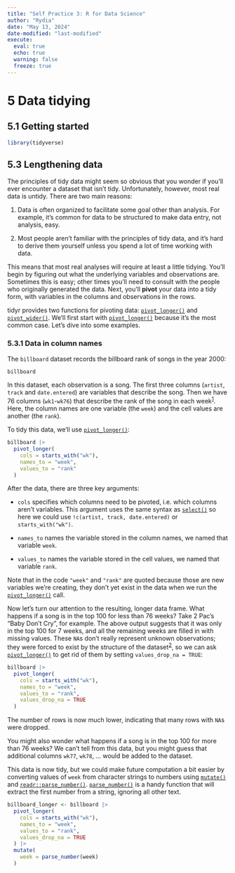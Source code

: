 ```yaml
---
title: "Self Practice 3: R for Data Science"
author: "Rydia"
date: "May 13, 2024"
date-modified: "last-modified"
execute:
  eval: true
  echo: true
  warning: false
  freeze: true
---
```


# 5 Data tidying

## 5.1 Getting started

```r
library(tidyverse)
```

## 5.3 Lengthening data

The principles of tidy data might seem so obvious that you wonder if you’ll ever encounter a dataset that isn’t tidy. Unfortunately, however, most real data is untidy. There are two main reasons:

1.  Data is often organized to facilitate some goal other than analysis. For example, it’s common for data to be structured to make data entry, not analysis, easy.

2.  Most people aren’t familiar with the principles of tidy data, and it’s hard to derive them yourself unless you spend a lot of time working with data.

This means that most real analyses will require at least a little tidying. You’ll begin by figuring out what the underlying variables and observations are. Sometimes this is easy; other times you’ll need to consult with the people who originally generated the data. Next, you’ll **pivot** your data into a tidy form, with variables in the columns and observations in the rows.

tidyr provides two functions for pivoting data: [`pivot_longer()`](https://tidyr.tidyverse.org/reference/pivot_longer.html) and [`pivot_wider()`](https://tidyr.tidyverse.org/reference/pivot_wider.html). We’ll first start with [`pivot_longer()`](https://tidyr.tidyverse.org/reference/pivot_longer.html) because it’s the most common case. Let’s dive into some examples.

### **5.3.1 Data in column names**

The `billboard` dataset records the billboard rank of songs in the year 2000:

```r
billboard
```

In this dataset, each observation is a song. The first three columns (`artist`, `track` and `date.entered`) are variables that describe the song. Then we have 76 columns (`wk1`-`wk76`) that describe the rank of the song in each week^[1](https://r4ds.hadley.nz/data-tidy#fn1)^. Here, the column names are one variable (the `week`) and the cell values are another (the `rank`).

To tidy this data, we’ll use [`pivot_longer()`](https://tidyr.tidyverse.org/reference/pivot_longer.html):

```r
billboard |> 
  pivot_longer(
    cols = starts_with("wk"), 
    names_to = "week", 
    values_to = "rank"
  )
```

After the data, there are three key arguments:

-   `cols` specifies which columns need to be pivoted, i.e. which columns aren’t variables. This argument uses the same syntax as [`select()`](https://dplyr.tidyverse.org/reference/select.html) so here we could use `!c(artist, track, date.entered)` or `starts_with("wk")`.

-   `names_to` names the variable stored in the column names, we named that variable `week`.

-   `values_to` names the variable stored in the cell values, we named that variable `rank`.

Note that in the code `"week"` and `"rank"` are quoted because those are new variables we’re creating, they don’t yet exist in the data when we run the [`pivot_longer()`](https://tidyr.tidyverse.org/reference/pivot_longer.html) call.

Now let’s turn our attention to the resulting, longer data frame. What happens if a song is in the top 100 for less than 76 weeks? Take 2 Pac’s “Baby Don’t Cry”, for example. The above output suggests that it was only in the top 100 for 7 weeks, and all the remaining weeks are filled in with missing values. These `NA`s don’t really represent unknown observations; they were forced to exist by the structure of the dataset^[2](https://r4ds.hadley.nz/data-tidy#fn2)^, so we can ask [`pivot_longer()`](https://tidyr.tidyverse.org/reference/pivot_longer.html) to get rid of them by setting `values_drop_na = TRUE`:

```r
billboard |> 
  pivot_longer(
    cols = starts_with("wk"), 
    names_to = "week", 
    values_to = "rank",
    values_drop_na = TRUE
  )
```

The number of rows is now much lower, indicating that many rows with `NA`s were dropped.

You might also wonder what happens if a song is in the top 100 for more than 76 weeks? We can’t tell from this data, but you might guess that additional columns `wk77`, `wk78`, … would be added to the dataset.

This data is now tidy, but we could make future computation a bit easier by converting values of `week` from character strings to numbers using [`mutate()`](https://dplyr.tidyverse.org/reference/mutate.html) and [`readr::parse_number()`](https://readr.tidyverse.org/reference/parse_number.html). [`parse_number()`](https://readr.tidyverse.org/reference/parse_number.html) is a handy function that will extract the first number from a string, ignoring all other text.

```r
billboard_longer <- billboard |> 
  pivot_longer(
    cols = starts_with("wk"), 
    names_to = "week", 
    values_to = "rank",
    values_drop_na = TRUE
  ) |> 
  mutate(
    week = parse_number(week)
  )
```
